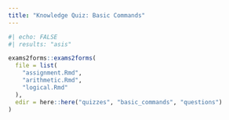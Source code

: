 ---
title: "Knowledge Quiz: Basic Commands"
---

```{r basics_quiz}
#| echo: FALSE
#| results: "asis"

exams2forms::exams2forms(
  file = list(
    "assignment.Rmd",
    "arithmetic.Rmd",
    "logical.Rmd"
  ),
  edir = here::here("quizzes", "basic_commands", "questions")
)
```
